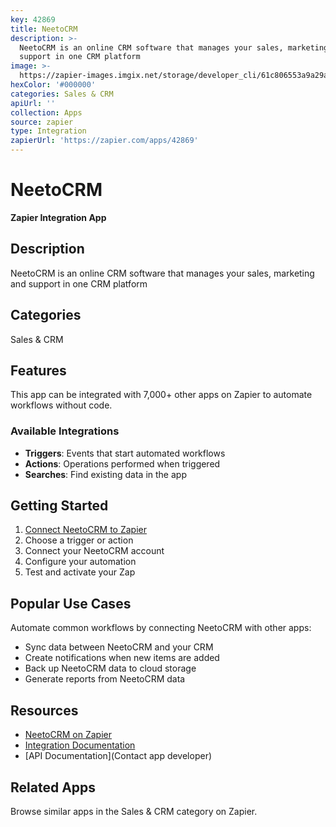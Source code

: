 ```yaml
---
key: 42869
title: NeetoCRM
description: >-
  NeetoCRM is an online CRM software that manages your sales, marketing and
  support in one CRM platform
image: >-
  https://zapier-images.imgix.net/storage/developer_cli/61c806553a9a29abdd3d58798f6b8939.png?auto=format%2Ccompress&ixlib=python-3.0.0&q=50
hexColor: '#000000'
categories: Sales & CRM
apiUrl: ''
collection: Apps
source: zapier
type: Integration
zapierUrl: 'https://zapier.com/apps/42869'
---
```

# NeetoCRM

**Zapier Integration App**

## Description

NeetoCRM is an online CRM software that manages your sales, marketing and support in one CRM platform

## Categories

Sales & CRM

## Features

This app can be integrated with 7,000+ other apps on Zapier to automate workflows without code.

### Available Integrations

- **Triggers**: Events that start automated workflows
- **Actions**: Operations performed when triggered
- **Searches**: Find existing data in the app

## Getting Started

1. [Connect NeetoCRM to Zapier](https://zapier.com/apps/42869)
2. Choose a trigger or action
3. Connect your NeetoCRM account
4. Configure your automation
5. Test and activate your Zap

## Popular Use Cases

Automate common workflows by connecting NeetoCRM with other apps:

- Sync data between NeetoCRM and your CRM
- Create notifications when new items are added
- Back up NeetoCRM data to cloud storage
- Generate reports from NeetoCRM data

## Resources

- [NeetoCRM on Zapier](https://zapier.com/apps/42869)
- [Integration Documentation](https://zapier.com/apps/42869/integrations)
- [API Documentation](Contact app developer)

## Related Apps

Browse similar apps in the Sales & CRM category on Zapier.
